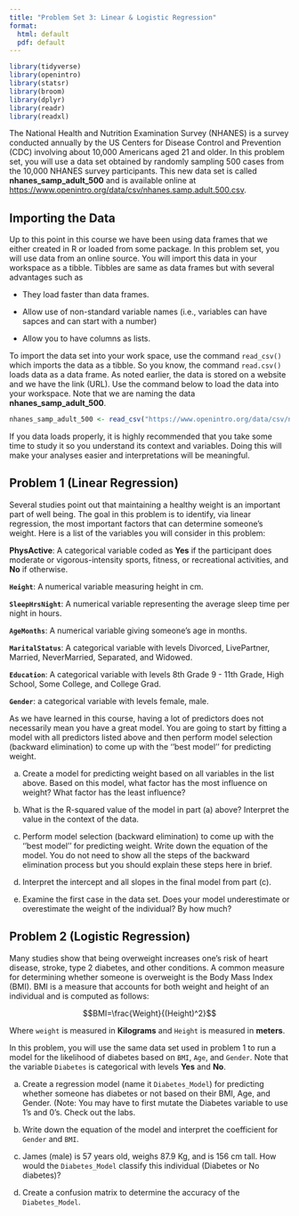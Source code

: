 ```yaml
---
title: "Problem Set 3: Linear & Logistic Regression"
format:
  html: default
  pdf: default
---
```


```r
library(tidyverse)
library(openintro)
library(statsr)
library(broom)
library(dplyr)
library(readr)
library(readxl)
```

The National Health and Nutrition Examination Survey (NHANES) is a survey conducted annually by the US Centers for Disease Control and Prevention (CDC) involving about 10,000 Americans aged 21 and older. In this problem set, you will use a data set obtained by randomly sampling 500 cases from the 10,000 NHANES survey participants. This new data set is called **nhanes_samp_adult_500** and is available online at <https://www.openintro.org/data/csv/nhanes.samp.adult.500.csv>.

## Importing the Data

Up to this point in this course we have been using data frames that we either created in R or loaded from some package. In this problem set, you will use data from an online source. You will import this data in your workspace as a tibble. Tibbles are same as data frames but with several advantages such as

-   They load faster than data frames.

-   Allow use of non-standard variable names (i.e., variables can have sapces and can start with a number)

-   Allow you to have columns as lists.

To import the data set into your work space, use the command `read_csv()` which imports the data as a tibble. So you know, the command `read.csv()` loads data as a data frame. As noted earlier, the data is stored on a website and we have the link (URL). Use the command below to load the data into your workspace. Note that we are naming the data **nhanes_samp_adult_500**.

```r
nhanes_samp_adult_500 <- read_csv("https://www.openintro.org/data/csv/nhanes.samp.adult.500.csv")
```

If you data loads properly, it is highly recommended that you take some time to study it so you understand its context and variables. Doing this will make your analyses easier and interpretations will be meaningful.

## Problem 1 (Linear Regression)

Several studies point out that maintaining a healthy weight is an important part of well being. The goal in this problem is to identify, via linear regression, the most important factors that can determine someone's weight. Here is a list of the variables you will consider in this problem:

**PhysActive**: A categorical variable coded as **Yes** if the participant does moderate or vigorous-intensity sports, fitness, or recreational activities, and **No** if otherwise.

**`Height`**: A numerical variable measuring height in cm.

**`SleepHrsNight`**: A numerical variable representing the average sleep time per night in hours.

**`AgeMonths`**: A numerical variable giving someone's age in months.

**`MaritalStatus`**: A categorical variable with levels Divorced, LivePartner, Married, NeverMarried, Separated, and Widowed.

**`Education`**: A categorical variable with levels 8th Grade 9 - 11th Grade, High School, Some College, and College Grad.

**`Gender`**: a categorical variable with levels female, male.

As we have learned in this course, having a lot of predictors does not necessarily mean you have a great model. You are going to start by fitting a model with all predictors listed above and then perform model selection (backward elimination) to come up with the ''best model'' for predicting weight.

a)  Create a model for predicting weight based on all variables in the list above. Based on this model, what factor has the most influence on weight? What factor has the least influence?

b)  What is the R-squared value of the model in part (a) above? Interpret the value in the context of the data.

c)  Perform model selection (backward elimination) to come up with the ''best model'' for predicting weight. Write down the equation of the model. You do not need to show all the steps of the backward elimination process but you should explain these steps here in brief.

d)  Interpret the intercept and all slopes in the final model from part (c).

e)  Examine the first case in the data set. Does your model underestimate or overestimate the weight of the individual? By how much?

## Problem 2 (Logistic Regression)

Many studies show that being overweight increases one's risk of heart disease, stroke, type 2 diabetes, and other conditions. A common measure for determining whether someone is overweight is the Body Mass Index (BMI). BMI is a measure that accounts for both weight and height of an individual and is computed as follows:

$$BMI=\frac{Weight}{(Height)^2}$$

Where `weight` is measured in **Kilograms** and `Height` is measured in **meters**.

In this problem, you will use the same data set used in problem 1 to run a model for the likelihood of diabetes based on `BMI`, `Age`, and `Gender`. Note that the variable `Diabetes` is categorical with levels **Yes** and **No**.

a)  Create a regression model (name it `Diabetes_Model`) for predicting whether someone has diabetes or not based on their BMI, Age, and Gender. (Note: You may have to first mutate the Diabetes variable to use 1's and 0's. Check out the labs.
    
b)  Write down the equation of the model and interpret the coefficient for `Gender` and `BMI`.
    
c)  James (male) is 57 years old, weighs 87.9 Kg, and is 156 cm tall. How would the `Diabetes_Model` classify this individual (Diabetes or No diabetes)?
d)  Create a confusion matrix to determine the accuracy of the `Diabetes_Model`.


